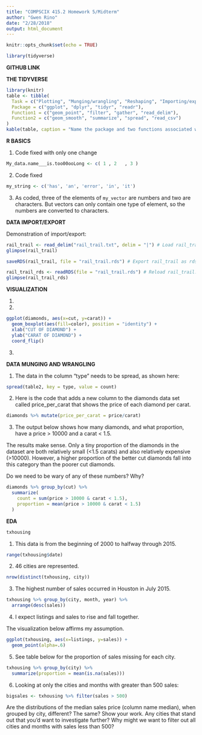 ```yaml
---
title: "COMPSCIX 415.2 Homework 5/Midterm"
author: "Gwen Rino"
date: "2/28/2018"
output: html_document
---
```


```r
knitr::opts_chunk$set(echo = TRUE)
```
```r
library(tidyverse)
```

**GITHUB LINK**  

**THE TIDYVERSE**  

```r
library(knitr)
table <- tibble(
  Task = c("Plotting", "Munging/wrangling", "Reshaping", "Importing/exporting"),
  Package = c("ggplot", "dplyr", "tidyr", "readr"),
  Function1 = c("geom_point", "filter", "gather", "read_delim"),
  Function2 = c("geom_smooth", "summarize", "spread", "read_csv")
)
kable(table, caption = "Name the package and two functions associated with each task")
```

**R BASICS**  

1. Code fixed with only one change
```r
My_data.name___is.too00ooLong <- c( 1 , 2   , 3 )
```
2. Code fixed
```r
my_string <- c('has', 'an', 'error', 'in', 'it')
```
3. As coded, three of the elements of `my_vector` are numbers and two are characters. But vectors can only contain one type of element, so the numbers are converted to characters.

**DATA IMPORT/EXPORT**  

Demonstration of import/export:
```r
rail_trail <- read_delim("rail_trail.txt", delim = "|") # Load rail_trail.txt
glimpse(rail_trail)

saveRDS(rail_trail, file = "rail_trail.rds") # Export rail_trail as rds file

rail_trail_rds <- readRDS(file = "rail_trail.rds") # Reload rail_trail.rds
glimpse(rail_trail_rds)
```

**VISUALIZATION**  

1. 

2.
```r
ggplot(diamonds, aes(x=cut, y=carat)) + 
  geom_boxplot(aes(fill=color), position = "identity") + 
  xlab("CUT OF DIAMOND") + 
  ylab("CARAT OF DIAMOND") + 
  coord_flip()
```

3.

**DATA MUNGING AND WRANGLING**  

1. The data in the column "type" needs to be spread, as shown here:
```r
spread(table2, key = type, value = count)
```

2. Here is the code that adds a new column to the diamonds data set called price_per_carat that shows the price of each diamond per carat.

```r
diamonds %>% mutate(price_per_carat = price/carat)
```

3. The output below shows how many diamonds, and what proportion, have a price > 10000 and a carat < 1.5.

The results make sense. Only a tiny proportion of the diamonds in the dataset are both relatively small (<1.5 carats) and also relatively expensive (>10000). However, a higher proportion of the better cut diamonds fall into this category than the poorer cut diamonds.

Do we need to be wary of any of these numbers? Why?

```r
diamonds %>% group_by(cut) %>% 
  summarize(
    count = sum(price > 10000 & carat < 1.5),
    proportion = mean(price > 10000 & carat < 1.5)
  )
```

**EDA**  

```r
txhousing
```

1. This data is from the beginning of 2000 to halfway through 2015.

```r
range(txhousing$date)
```

2. 46 cities are represented.

```r
nrow(distinct(txhousing, city))
```

3. The highest number of sales occurred in Houston in July 2015.

```r
txhousing %>% group_by(city, month, year) %>%
  arrange(desc(sales))
```

4. I expect listings and sales to rise and fall together.

The visualization below affirms my assumption.

```r
ggplot(txhousing, aes(x=listings, y=sales)) +
  geom_point(alpha=.6)
```

5. See table below for the  proportion of sales missing for each city.

```r
txhousing %>% group_by(city) %>% 
  summarize(proportion = mean(is.na(sales)))
```

6. Looking at only the cities and months with greater than 500 sales:

```r
bigsales <- txhousing %>% filter(sales > 500)

```

Are the distributions of the median sales price (column name median), when grouped by city, different? The same? Show your work.
Any cities that stand out that you’d want to investigate further?
Why might we want to filter out all cities and months with sales less than 500?

